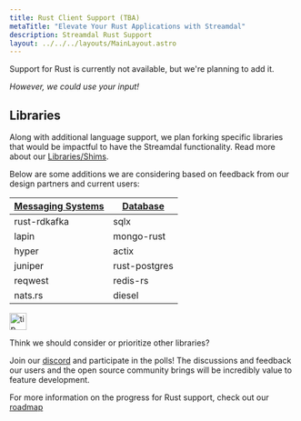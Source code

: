 ```yaml
---
title: Rust Client Support (TBA)
metaTitle: "Elevate Your Rust Applications with Streamdal"
description: Streamdal Rust Support
layout: ../../../layouts/MainLayout.astro
---
```



<Changes />

Support for Rust is currently not available, but we're planning to add it.

*However, we could use your input!*

## Libraries
Along with additional language support, we plan forking specific libraries that 
would be impactful to have the Streamdal functionality. Read more about our 
[Libraries/Shims](/en/core-components/libraries-shims).

Below are some additions we are considering based on feedback from our design 
partners and current users:


|  <u>Messaging Systems</u> |  <u>Database</u> |
|---|---|
|rust-rdkafka|sqlx|
|lapin|mongo-rust|
|hyper|actix|
|juniper|rust-postgres|
|reqwest|redis-rs|
|nats.rs|diesel|

<Notification type="tip">
  <img src={tip} alt="tip" width="30px" height="30px" />
  <div class="prose-md prose-p:my-2 prose-a:text-purple-dark prose-a:underline">
    <p>Think we should consider or prioritize other libraries?</p>
  </div>
</Notification>

Join our [discord](https://discord.gg/streamdal) and participate in the polls! 
The discussions and feedback our users and the open source community brings 
will be incredibly value to feature development.

For more information on the progress for Rust support, check out our 
[roadmap](/en/resources-support/roadmap)